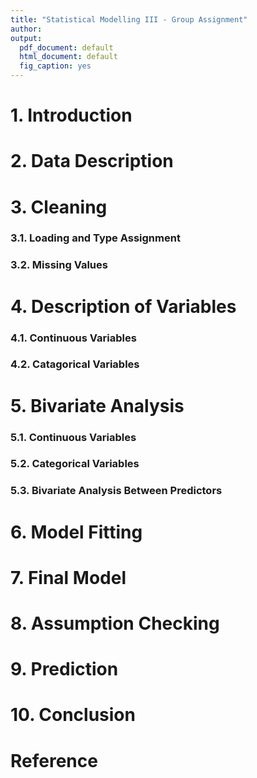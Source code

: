 ```yaml
---
title: "Statistical Modelling III - Group Assignment"
author: 
output:
  pdf_document: default
  html_document: default
  fig_caption: yes
---
```


# 1. Introduction

# 2. Data Description

# 3. Cleaning

### 3.1. Loading and Type Assignment


### 3.2. Missing Values




# 4. Description of Variables

### 4.1. Continuous Variables


### 4.2. Catagorical Variables


# 5. Bivariate Analysis



### 5.1. Continuous Variables




### 5.2. Categorical Variables




### 5.3. Bivariate Analysis Between Predictors



# 6. Model Fitting



# 7. Final Model



# 8. Assumption Checking



# 9. Prediction





# 10. Conclusion



# Reference


